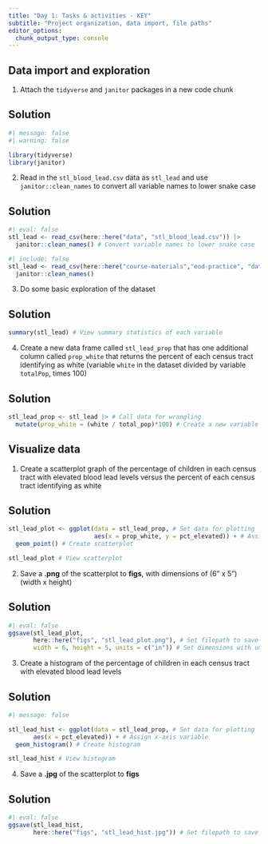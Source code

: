 ```yaml
---
title: "Day 1: Tasks & activities - KEY"
subtitle: "Project organization, data import, file paths"
editor_options: 
  chunk_output_type: console
---
```


## Data import and exploration

1. Attach the `tidyverse` and `janitor` packages in a new code chunk

::: {.callout-important}
## Solution
```r
#| message: false
#| warning: false

library(tidyverse)
library(janitor)
```
:::

2. Read in the `stl_blood_lead.csv` data as `stl_lead` and use `janitor::clean_names` to convert all variable names to lower snake case

::: {.callout-important}
## Solution
```r
#| eval: false
stl_lead <- read_csv(here::here("data", "stl_blood_lead.csv")) |>
  janitor::clean_names() # Convert variable names to lower snake case
```

```r
#| include: false
stl_lead <- read_csv(here::here("course-materials","eod-practice", "data","stl_blood_lead.csv")) |>
  janitor::clean_names()
```
:::

3. Do some basic exploration of the dataset

::: {.callout-important}
## Solution
```r
summary(stl_lead) # View summary statistics of each variable
```
:::

4. Create a new data frame called `stl_lead_prop` that has one additional column called `prop_white` that returns the percent of each census tract identifying as white (variable `white` in the dataset divided by variable `totalPop`, times 100)

::: {.callout-important}
## Solution
```r
stl_lead_prop <- stl_lead |> # Call data for wrangling
  mutate(prop_white = (white / total_pop)*100) # Create a new variable and populate
```
:::

## Visualize data

1. Create a scatterplot graph of the percentage of children in each census tract with elevated blood lead levels versus the percent of each census tract identifying as white

::: {.callout-important}
## Solution
```r
stl_lead_plot <- ggplot(data = stl_lead_prop, # Set data for plotting
                        aes(x = prop_white, y = pct_elevated)) + # Assign x- and y-axis variables
  geom_point() # Create scatterplot

stl_lead_plot # View scatterplot
```
:::

2. Save a **.png** of the scatterplot to **figs**, with dimensions of (6” x 5”) (width x height)

::: {.callout-important}
## Solution
```r
#| eval: false
ggsave(stl_lead_plot,
       here::here("figs", "stl_lead_plot.png"), # Set filepath to save scatterplot
       width = 6, height = 5, units = c("in")) # Set dimensions with units
```
:::

3. Create a histogram of the percentage of children in each census tract with elevated blood lead levels

::: {.callout-important}
## Solution
```r
#| message: false

stl_lead_hist <- ggplot(data = stl_lead_prop, # Set data for plotting
       aes(x = pct_elevated)) + # Assign x-axis variable
  geom_histogram() # Create histogram

stl_lead_hist # View histogram
```
:::

4. Save a **.jpg** of the scatterplot to **figs**

::: {.callout-important}
## Solution
```r
#| eval: false
ggsave(stl_lead_hist,
       here::here("figs", "stl_lead_hist.jpg")) # Set filepath to save histogram
```
:::
